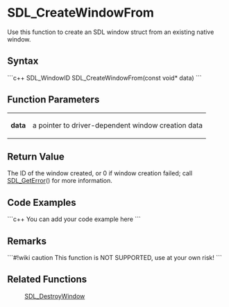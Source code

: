 <!-- pragma section-numbers off -->
<!-- pragma disable-camelcase -->

= SDL_CreateWindowFrom =
Use this function to create an SDL window struct from an existing native window.


== Syntax ==
```c++
SDL_WindowID SDL_CreateWindowFrom(const void* data)
```

== Function Parameters ==
{|
|'''data'''
|a pointer to driver-dependent window creation data 
|}

== Return Value ==
The ID of the window created, or 0 if window creation failed; call [[SDL_GetError]]() for more information.

== Code Examples ==
```c++
You can add your code example here
```

== Remarks ==
```#!wiki caution
This function is NOT SUPPORTED, use at your own risk!
```

== Related Functions ==
:[[SDL_DestroyWindow]]
